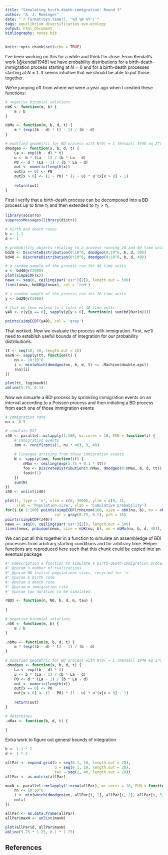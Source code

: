 ```yaml
---
title: "Simulating birth-death-immigration: Round 3"
author: "A. J. Rominger"
date: "`r format(Sys.time(), '%d %B %Y')`"
tags: equilibrium diversification evo-ecology
output: html_document
bibliography: notes.bib
---
```


```r
knitr::opts_chunk$set(echo = TRUE)
```

I've been working on this for a while and think I'm close.  From Kendall's work [@kendall1948] we have probability distributions for a birth-death-immigration process starting at $N = 0$ and for a birth-death processes starting at $N = 1$. It seems intuitive that we should be able to put those together.

We're jumping off from where we were a year ago when I created these functions:

```r
# negative binomial solutions
nbK <- function(m, b) {
    m / b
}

nbMu <- function(m, b, d, t) {
    m * (exp((b - d) * t) - 1) / (b - d)
}

# modified geometric for BD process with N(0) = 1 (Kendall 1948 eq 27)
dmodgeo <- function(x, b, d, t) {
    La <- exp((b - d) * t)
    u <- b * (La - 1) / (b * La - d)
    P0 <- d * (La - 1) / (b * La - d)
    out <- numeric(length(x))
    out[x == 0] <- P0
    out[x > 0] <- (1 - P0) * (1 - u) * u^(x[x > 0] - 1)
    
    return(out)
}
```

First I verify that a birth-death process can be decomposed into a BD process up to time $\tau_1$ and then extended to $\tau_2 > \tau_1$.

```r
library(socorro)
suppressMessages(library(distr))

# birth and death rates
b <- 1.1
d <- 1

# probability objects relating to a process running 20 and 40 time units
bd20 <- DiscreteDistribution(0:10^6, dmodgeo(0:10^6, b, d, 20))
bd40 <- DiscreteDistribution(0:10^6, dmodgeo(0:10^6, b, d, 40))

# a random sample of the process run for 40 time units
x <- bd40@r(2000)
plot(simpECDF(x))
newx <- seq(0, ceiling(par('usr')[2]), length.out = 500)
lines(newx, bd40@p(newx), col = 'red')

# a random sample of the process run for 20 time units
y <- bd20@r(2000)

# that we thne extend to a total of 40 time units
y40 <- c(y[y == 0], sapply(y[y > 0], function(n) sum(bd20@r(n))))

points(simpECDF(y40), col = 'gray')
```


That worked.  Now we evaluate the process with immigration.  First, we'll need to establish useful bounds of integration for our probability distributions.

```r
tt <- seq(10, 40, length.out = 20)
maxN <- sapply(tt, function(t) {
    nn <- 10:10^6
    i <- min(which(dmodgeo(nn, b, d, t) <= .Machine$double.eps))
    (nn)[i]
})

plot(tt, log(maxN))
abline(5.75, 0.1)
```

Now we simualte a BDI process by sprinkling immigration events on an interval according to a Poisson process and then initiating a BD process from each one of those immigration events

```r
# immigration rate
nu <- 0.5

# simulate BDI 
z40 <- parallel::mclapply(1:100, mc.cores = 10, FUN = function(i) {
    # immigration events
    imm <- runif(rpois(1, nu * 40), 0, 40)
    
    # lineages arrising from those immigration events
    N <- sapply(imm, function(tt) {
        nMax <- ceiling(exp(5.75 + 0.1 * tt))
        foo <- DiscreteDistribution(0:nMax, dmodgeo(0:nMax, b, d, tt))
        foo@r(1)
    })
    sum(N)
})
z40 <- unlist(z40)

plot(1, type = 'n', xlim = c(0, 3000), ylim = c(0, 1), 
     xlab = 'Population size', ylab = 'Cumulative probability')
for(i in 1:100) points(simpECDF(rnbinom(100, size = nbK(nu, b), mu = nbMu(nu, b, d, 40))), 
                      col = gray(0.75, 0.1), pch = 16)
points(simpECDF(z40))
newx <- seq(0, ceiling(par('usr')[2]), length.out = 500)
lines(newx, pnbinom(newx, size = nbK(nu, b), mu = nbMu(nu, b, d, 40)), col = 'red')

```


We can put all this together in a function to simulate an assembledge of BDI processes from arbitrary starting conditions and for arbitrary time.  Helper functions are reproduced here such that this chunk could be copied into an eventual package

```r
#' @description a function to simulate a birth-death-immigration process
#' @param n number of realizations
#' @param N0 initial populations sizes, recycled for `n`
#' @param b birth rate
#' @param d death rate
#' @param m immigration rate
#' @param tau duration to be simulated

rBDI <- function(n, N0, b, d, m, tau) {
    
}

# negative binomial solutions
.nbK <- function(m, b) {
    m / b
}

.nbMu <- function(m, b, d, t) {
    m * (exp((b - d) * t) - 1) / (b - d)
}

# modified geometric for BD process with N(0) = 1 (Kendall 1948 eq 27)
.dmodgeo <- function(x, b, d, t) {
    La <- exp((b - d) * t)
    u <- b * (La - 1) / (b * La - d)
    P0 <- d * (La - 1) / (b * La - d)
    out <- numeric(length(x))
    out[x == 0] <- P0
    out[x > 0] <- (1 - P0) * (1 - u) * u^(x[x > 0] - 1)
    
    return(out)
}

# determines 
.nMax <- function(b, d, t) {
    
}
```


Extra work to figure out general bounds of integration

```r
b <- 1.1 * 2
d <- 1 * 2

allPar <- expand.grid(b = seq(0.1, 10, length.out = 20), 
                      d = seq(0.1, 10, length.out = 20), 
                      tau = seq(1, 40, length.out = 20))
allPar <- as.matrix(allPar)

maxN <- parallel::mclapply(1:nrow(allPar), mc.cores = 10, FUN = function(i) {
    nn <- 10:10^6
    i <- min(which(dmodgeo(nn, allPar[i, 1], allPar[i, 2], allPar[i, 3]) <= .Machine$double.eps))
    nn[i]
})

allPar <- as.data.frame(allPar)
allPar$maxN <- unlist(maxN)

plot(allPar$d, allPar$maxN)
abline(5.75 * 1.25, 0.1 * 1.75)
```

## References
